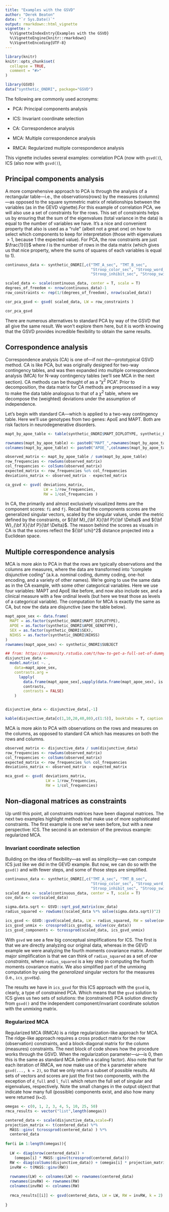```yaml
---
title: "Examples with the GSVD"
author: "Derek Beaton"
date: "`r Sys.Date()`"
output: rmarkdown::html_vignette
vignette: >
  %\VignetteIndexEntry{Examples with the GSVD}
  %\VignetteEngine{knitr::rmarkdown}
  %\VignetteEncoding{UTF-8}
---
```


```r
library(knitr)
knitr::opts_chunk$set(
  collapse = TRUE,
  comment = "#>"
)
```

```r
library(GSVD)
data("synthetic_ONDRI", package="GSVD")
```


The following are commonly used acronyms:


* PCA: Principal components analysis

* ICS: Invariant coordinate selection

* CA: Correspondence analysis

* MCA: Multiple correspondence analysis

* RMCA: Regularized multiple correspondence analysis


This vignette includes several examples: correlation PCA (now with `gsvd()`), ICS (also now with `gsvd()`), 


## Principal components analysis

A more comprehensive approach to PCA is through the analysis of a rectangular table---i.e., the observations(rows) by the measures (columns)---as opposed to the square symmetric matrix of relationships between the variables (as in the GEVD vignette).For this example of correlation PCA, we will also use a set of constraints for the rows. This set of constraints helps us by ensuring that the sum of the eigenvalues (total variance in the data) is equal to the number of variables we have. It's a nice and convenient property that also is used as a "rule" (albeit not a great one) on how to select which components to keep for interpretation (those with eigenvalues $>1$, because 1 the expected value). For PCA, the row constraints are just $\frac{1}{I}$ where $I$ is the number of rows in the data matrix (which gives us that nice property, where the sums of squares of each variables is equal to 1).


```r

continuous_data <- synthetic_ONDRI[,c("TMT_A_sec", "TMT_B_sec",
                                      "Stroop_color_sec", "Stroop_word_sec", 
                                      "Stroop_inhibit_sec", "Stroop_switch_sec")]

scaled_data <- scale(continuous_data, center = T, scale = T)
degrees_of_freedom <- nrow(continuous_data)-1
row_constraints <- rep(1/(degrees_of_freedom), nrow(scaled_data))

cor_pca_gsvd <- gsvd( scaled_data, LW = row_constraints )

cor_pca_gsvd

```

There are numerous alternatives to standard PCA by way of the GSVD that all give the same result. We won't explore them here, but it is worth knowing that the GSVD provides incredible flexibility to obtain the same results. 

## Correspondence analysis

Correspondence analysis (CA) is one of---if not *the*---prototypical GSVD method. CA is like PCA, but was originally designed for two-way contingency tables, and was then expanded into multiple correspondence analysis (MCA) for N-way contingency tables (we'll see MCA in the next section). CA methods can be thought of as a "${\chi^2}$ PCA". Prior to decomposition, the data matrix for CA methods are preprocessed in a way to make the data table analogous to that of a ${\chi^2}$ table, where we decompose the (weighted) deviations under the assumption of independence.

Let's begin with standard CA---which is applied to a two-way contingency table. Here we'll use genotypes from two genes: ApoE and MAPT. Both are risk factors in neurodegenerative disorders.

```r

mapt_by_apoe_table <- table(synthetic_ONDRI$MAPT_DIPLOTYPE, synthetic_ONDRI$APOE_GENOTYPE)

rownames(mapt_by_apoe_table) <- paste0("MAPT_",rownames(mapt_by_apoe_table))
colnames(mapt_by_apoe_table) <- paste0("APOE_",colnames(mapt_by_apoe_table))

```

```r

observed_matrix <- mapt_by_apoe_table / sum(mapt_by_apoe_table)
row_frequencies <- rowSums(observed_matrix)
col_frequencies <- colSums(observed_matrix)
expected_matrix <- row_frequencies %o% col_frequencies
deviations_matrix <- observed_matrix - expected_matrix

ca_gsvd <- gsvd( deviations_matrix, 
                 LW = 1/row_frequencies, 
                 RW = 1/col_frequencies )

```

In CA, the primarily and almost exclusively visualized items are the component scores: `fi` and `fj`. Recall that the components scores are the generalized singular vectors, scaled by the singular values, under the metric defined by the constraints, or ${\bf M}_{\bf X}{\bf P}{\bf \Delta}$ and ${\bf W}_{\bf X}{\bf P}{\bf \Delta}$. The reason behind the scores as visuals in CA is that the scores reflect the ${\bf \chi}^2$ distance projected into a Euclidean space. 

## Multiple correspondence analysis

MCA is more akin to PCA in that the rows are typically observations and the columns are measures, where the data are transformed into "complete disjunctive coding" (a.k.a. nominal coding, dummy coding, one-hot encoding, and a variety of other names). We're going to use the same data as in the CA example, with some other categorical variables. Here we use four variables: MAPT and ApoE like before, and now also include sex, and a clinical measure with a few ordinal levels (but here we treat those as levels of a categorical variable). The computation for MCA is exactly the same as CA, but now the data are disjunctive (see the table below).


```r

mapt_apoe_sex <- data.frame(
  MAPT = as.factor(synthetic_ONDRI$MAPT_DIPLOTYPE),
  APOE = as.factor(synthetic_ONDRI$APOE_GENOTYPE),
  SEX = as.factor(synthetic_ONDRI$SEX),
  NIHSS = as.factor(synthetic_ONDRI$NIHSS)
)
rownames(mapt_apoe_sex) <- synthetic_ONDRI$SUBJECT

## from: https://community.rstudio.com/t/how-to-get-a-full-set-of-dummy-variables/21682/2
disjunctive_data <- 
  model.matrix( ~. , 
    data=mapt_apoe_sex, 
    contrasts.arg = 
      lapply(
        data.frame(mapt_apoe_sex[,sapply(data.frame(mapt_apoe_sex), is.factor)]),
        contrasts, 
        contrasts = FALSE)
    )


disjunctive_data <- disjunctive_data[,-1]

kable(disjunctive_data[c(1,10,20,40,80),c(1:5)], booktabs = T, caption = "Illustration of complete disjunctive coding (a.k.a. dummy coding, one-hot encoding) where each level of a categorical variable is represented. A value of '1' indicates the presence of that level for that row ('0' otherwise).")

```

MCA is more akin to PCA with observations on the rows and measures on the columns, as opposed to standard CA which has measures on both the rows and columns.

```r

observed_matrix <- disjunctive_data / sum(disjunctive_data)
row_frequencies <- rowSums(observed_matrix)
col_frequencies <- colSums(observed_matrix)
expected_matrix <- row_frequencies %o% col_frequencies
deviations_matrix <- observed_matrix - expected_matrix

mca_gsvd <- gsvd( deviations_matrix, 
                  LW = 1/row_frequencies,
                  RW = 1/col_frequencies)

```

## Non-diagonal matrices as constraints

Up until this point, all constraints matrices have been diagonal matrices. The next two examples highlight methods that make use of more sophisticated constraints. The first example is one we've seen before, but with a new perspective: ICS. The second is an extension of the previous example: regularized MCA.

### Invariant coordinate selection

Building on the idea of flexibility---as well as simplicity---we can compute ICS just like we did in the GEVD example. But now, we can do so with the `gsvd()` and with fewer steps, and some of those steps are simplified. 

```r


continuous_data <- synthetic_ONDRI[,c("TMT_A_sec", "TMT_B_sec",
                                      "Stroop_color_sec", "Stroop_word_sec", 
                                      "Stroop_inhibit_sec", "Stroop_switch_sec")]
scaled_data <- scale(continuous_data, center = T, scale = T)
cov_data <- cov(scaled_data)

sigma.data.sqrt <- GSVD::sqrt_psd_matrix(cov_data)
radius_squared <- rowSums((scaled_data %*% solve(sigma.data.sqrt))^2)

ics_gsvd <- GSVD::gsvd(scaled_data, LW = radius_squared, RW = solve(cov_data))
ics_gsvd_unmix <- crossprod(ics_gsvd$q, solve(cov_data))
ics_gsvd_components <- tcrossprod(scaled_data, ics_gsvd_unmix)

```

With `gsvd` we see a few big conceptual simplifications for ICS. The first is that we are directly analyzing our original data, whereas in the GEVD example we were analyzing the fourth moments covariance matrix. Another major simplification is that we can think of `radius_squared` as a set of *row constraints*, where `radius_squared` is a key step in computing the fourth moments covariance matrix. We also simplified part of the unmixing computation by using the *generalized* singular vectors for the measures (i.e., `ics_gsvd$q`). 

The results we have in `ics_gsvd` for this ICS approach with the `gsvd` is, clearly, a type of constrained PCA. Which means that the `gsvd` solution to ICS gives us two sets of solutions: the (constrained) PCA solution directly from `gsvd()` and the independent component/invariant coordinate solution with the unmixing matrix.


### Regularized MCA

Regularized MCA (RMCA) is a ridge regularization-like approach for MCA. The ridge-like approach requires a cross product matrix for the row (observation) constraints, and a block-diagonal matrix for the column (measures) constraints. The next block of code shows how the procedure works through the GSVD. When the regularization parameter---$\omega$---is 0, then this is the same as standard MCA (within a scaling factor). Also note that for each iteration of RMCA, we now make use of the `k` parameter where `gsvd(..., k = 2)`, so that we only return a subset of possible results. All sets of vectors and scores are just the first two components, with the exception of `d_full` and `l_full` which return the full set of singular and eigenvalues, respectively. Note the small changes in the output object that indicate how many full (possible) components exist, and also how many were returned (`k=2`).



```r

omegas <- c(0, 1, 2, 3, 4, 5, 10, 25, 50)
rmca_results <- vector("list",length(omegas))

centered_data <- scale(disjunctive_data,scale=F)
projection_matrix <- t(centered_data) %*% 
  MASS::ginv( tcrossprod(centered_data) ) %*% 
  centered_data
  
for(i in 1:length(omegas)){
  
  LW <- diag(nrow(centered_data)) + 
    (omegas[i] * MASS::ginv(tcrossprod(centered_data)))
  RW <- diag(colSums(disjunctive_data)) + (omegas[i] * projection_matrix)
  invRW <- t(MASS::ginv(RW))
  
  rownames(LW) <- colnames(LW) <- rownames(centered_data)
  rownames(invRW) <- rownames(RW)
  colnames(invRW) <- colnames(RW)
  
  rmca_results[[i]] <- gsvd(centered_data, LW = LW, RW = invRW, k = 2)
  
}

```
